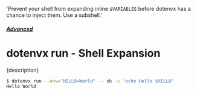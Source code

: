   'Prevent your shell from expanding inline `$VARIABLES` before dotenvx has a chance to inject them. Use a subshell.'

##### [Advanced](/docs/advanced)
# dotenvx run - Shell Expansion

<p className="lead">{description}</p>

```sh
$ dotenvx run --env="HELLO=World" -- sh -c 'echo Hello $HELLO'
Hello World
```
